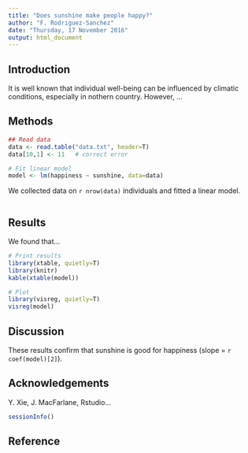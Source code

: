 ```yaml
---
title: "Does sunshine make people happy?"
author: "F. Rodriguez-Sanchez"
date: "Thursday, 17 November 2016"
output: html_document
---
```



Introduction
------------

It is well known that individual well-being can be influenced by climatic conditions, especially in nothern country. However, ...


Methods
-------

```r
## Read data
data <- read.table("data.txt", header=T)
data[10,1] <- 11   # correct error

# Fit linear model
model <- lm(happiness ~ sunshine, data=data)

```

We collected data on `r nrow(data)` individuals and fitted a linear model.
```r

```



Results
-------

We found that...

```r
# Print results
library(xtable, quietly=T)
library(knitr)
kable(xtable(model)) 
```

```r
# Plot
library(visreg, quietly=T)
visreg(model)
```

Discussion
----------

These results confirm that sunshine is good for happiness (slope = `r coef(model)[2]`).


Acknowledgements
----------------

Y. Xie, J. MacFarlane, Rstudio...


```r
sessionInfo()
```



Reference
----------


